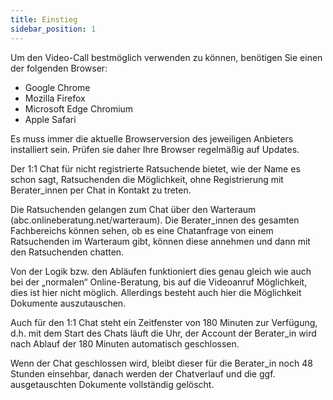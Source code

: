 ```yaml
---
title: Einstieg
sidebar_position: 1
---
```


<span>Um den Video-Call bestmöglich verwenden zu können, benötigen Sie einen der folgenden Browser:</span>

- Google Chrome
- Mozilla Firefox
- Microsoft Edge Chromium
- Apple Safari

<PrimaryNote>
    Es muss immer die aktuelle Browserversion des jeweiligen Anbieters installiert sein. Prüfen sie daher Ihre Browser regelmäßig auf Updates.
</PrimaryNote>

Der 1:1 Chat für nicht registrierte Ratsuchende bietet, wie der Name es schon sagt, Ratsuchenden die Möglichkeit, ohne Registrierung mit Berater_innen per Chat in Kontakt zu treten.   

Die Ratsuchenden gelangen zum Chat über den Warteraum (abc.onlineberatung.net/warteraum). Die Berater_innen des gesamten Fachbereichs können sehen, ob es eine Chatanfrage von einem Ratsuchenden im Warteraum gibt, können diese annehmen und dann mit den Ratsuchenden chatten.  

Von der Logik bzw. den Abläufen funktioniert dies genau gleich wie auch bei der „normalen“ Online-Beratung, bis auf die Videoanruf Möglichkeit, dies ist hier nicht möglich. Allerdings besteht auch hier die Möglichkeit Dokumente auszutauschen.  

Auch für den 1:1 Chat steht ein Zeitfenster von 180 Minuten zur Verfügung, d.h. mit dem Start des Chats läuft die Uhr, der Account der Berater_in wird nach Ablauf der 180 Minuten automatisch geschlossen.   

Wenn der Chat geschlossen wird, bleibt dieser für die Berater_in noch 48 Stunden einsehbar, danach werden der Chatverlauf und die ggf. ausgetauschten Dokumente vollständig gelöscht. 